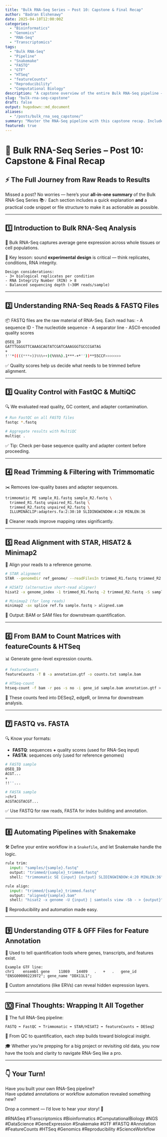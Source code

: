 ```yaml
---
title: "Bulk RNA-Seq Series – Post 10: Capstone & Final Recap"
author: "Badran Elshenawy"
date: 2025-04-10T12:00:00Z
categories:
  - "Bioinformatics"
  - "Genomics"
  - "RNA-Seq"
  - "Transcriptomics"
tags:
  - "Bulk RNA-Seq"
  - "Pipeline"
  - "Snakemake"
  - "FASTQ"
  - "GTF"
  - "HTSeq"
  - "featureCounts"
  - "Reproducibility"
  - "Computational Biology"
description: "A capstone overview of the entire Bulk RNA-Seq pipeline — from raw reads to reproducible results. Includes practical commands and summaries for every step in the workflow."
slug: "bulk-rna-seq-capstone"
draft: false
output: hugodown::md_document
aliases:
  - "/posts/bulk_rna_seq_capstone/"
summary: "Master the RNA-Seq pipeline with this capstone recap. Includes practical examples, file structure tips, and command-line snippets to help you implement each step efficiently."
featured: true
---
```


# 🔬 Bulk RNA-Seq Series – Post 10: Capstone & Final Recap

## ⚡ The Full Journey from Raw Reads to Results

Missed a post? No worries — here’s your **all-in-one summary** of the Bulk RNA-Seq Series 📚💡 Each section includes a quick explanation **and** a practical code snippet or file structure to make it as actionable as possible.

------------------------------------------------------------------------

## 1️⃣ Introduction to Bulk RNA-Seq Analysis

🧪 Bulk RNA-Seq captures average gene expression across whole tissues or cell populations.

📌 Key lesson: sound **experimental design** is critical — think replicates, conditions, RNA integrity.

``` text
Design considerations:
- 3+ biological replicates per condition
- RNA Integrity Number (RIN) > 8
- Balanced sequencing depth (~30M reads/sample)
```

------------------------------------------------------------------------

## 2️⃣ Understanding RNA-Seq Reads & FASTQ Files

📦 FASTQ files are the raw material of RNA-Seq. Each read has: - A sequence ID - The nucleotide sequence - A separator line - ASCII-encoded quality scores

``` bash
@SEQ_ID
GATTTGGGGTTCAAAGCAGTATCGATCAAAGGGTGCCCGATAG
+
!''*((((***+))%%%++)(%%%%).1***-+*''))**55CCF>>>>>>>
```

✅ Quality scores help us decide what needs to be trimmed before alignment.

------------------------------------------------------------------------

## 3️⃣ Quality Control with FastQC & MultiQC

🔍 We evaluated read quality, GC content, and adapter contamination.

``` bash
# Run FastQC on all FASTQ files
fastqc *.fastq

# Aggregate results with MultiQC
multiqc .
```

✅ Tip: Check per-base sequence quality and adapter content before proceeding.

------------------------------------------------------------------------

## 4️⃣ Read Trimming & Filtering with Trimmomatic

✂️ Removes low-quality bases and adapter sequences.

``` bash
trimmomatic PE sample_R1.fastq sample_R2.fastq \
  trimmed_R1.fastq unpaired_R1.fastq \
  trimmed_R2.fastq unpaired_R2.fastq \
  ILLUMINACLIP:adapters.fa:2:30:10 SLIDINGWINDOW:4:20 MINLEN:36
```

🧼 Cleaner reads improve mapping rates significantly.

------------------------------------------------------------------------

## 5️⃣ Read Alignment with STAR, HISAT2 & Minimap2

🧭 Align your reads to a reference genome.

``` bash
# STAR alignment
STAR --genomeDir ref_genome/ --readFilesIn trimmed_R1.fastq trimmed_R2.fastq --runThreadN 8 --outFileNamePrefix sample_

# HISAT2 (alternative short-read aligner)
hisat2 -x genome_index -1 trimmed_R1.fastq -2 trimmed_R2.fastq -S sample.sam

# Minimap2 (for long reads)
minimap2 -ax splice ref.fa sample.fastq > aligned.sam
```

🎯 Output: BAM or SAM files for downstream quantification.

------------------------------------------------------------------------

## 6️⃣ From BAM to Count Matrices with featureCounts & HTSeq

📊 Generate gene-level expression counts.

``` bash
# featureCounts
featureCounts -T 8 -a annotation.gtf -o counts.txt sample.bam

# HTSeq-count
htseq-count -f bam -r pos -s no -i gene_id sample.bam annotation.gtf > counts.txt
```

🎯 These counts feed into DESeq2, edgeR, or limma for downstream analysis.

------------------------------------------------------------------------

## 7️⃣ FASTQ vs. FASTA

🔍 Know your formats:

-   **FASTQ**: sequences **+** quality scores (used for RNA-Seq input)
-   **FASTA**: sequences only (used for reference genomes)

``` bash
# FASTQ sample
@SEQ_ID
ACGT...
+
!!''...

# FASTA sample
>chr1
ACGTACGTACGT...
```

✅ Use FASTQ for raw reads, FASTA for index building and annotation.

------------------------------------------------------------------------

## 8️⃣ Automating Pipelines with Snakemake

🛠️ Define your entire workflow in a `Snakefile`, and let Snakemake handle the logic.

``` python
rule trim:
  input: "samples/{sample}.fastq"
  output: "trimmed/{sample}_trimmed.fastq"
  shell: "trimmomatic SE {input} {output} SLIDINGWINDOW:4:20 MINLEN:36"

rule align:
  input: "trimmed/{sample}_trimmed.fastq"
  output: "aligned/{sample}.bam"
  shell: "hisat2 -x genome -U {input} | samtools view -Sb - > {output}"
```

📁 Reproducibility and automation made easy.

------------------------------------------------------------------------

## 9️⃣ Understanding GTF & GFF Files for Feature Annotation

📍 Used to tell quantification tools where genes, transcripts, and features exist.

``` text
Example GTF line:
chr1    ensembl gene    11869   14409   .   +   .   gene_id "ENSG00000223972"; gene_name "DDX11L1";
```

🦠 Custom annotations (like ERVs) can reveal hidden expression layers.

------------------------------------------------------------------------

## 🔟 Final Thoughts: Wrapping It All Together

🧩 The full RNA-Seq pipeline:

```         
FASTQ ➡️ FastQC ➡️ Trimmomatic ➡️ STAR/HISAT2 ➡️ featureCounts ➡️ DESeq2
```

📌 From QC to quantification, each step builds toward biological insight.

🎓 Whether you’re prepping for a big project or revisiting old data, you now have the tools and clarity to navigate RNA-Seq like a pro.

------------------------------------------------------------------------

## 👇 Your Turn!

Have you built your own RNA-Seq pipeline?\
Have updated annotations or workflow automation revealed something new?

Drop a comment — I’d love to hear your story! 💬

#RNASeq #Transcriptomics #Bioinformatics #ComputationalBiology #NGS #DataScience #GeneExpression #Snakemake #GTF #FASTQ #Annotation #FeatureCounts #HTSeq #Genomics #Reproducibility #ScienceWorkflow